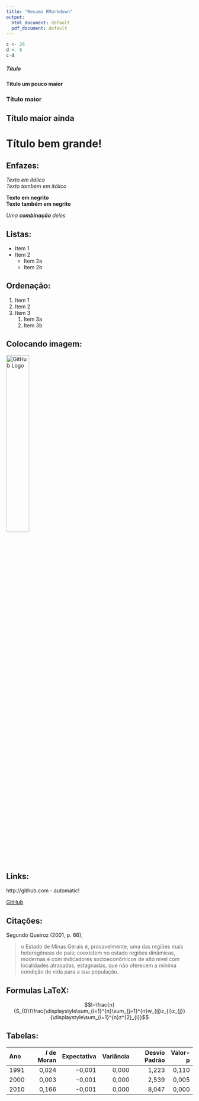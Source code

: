 ```yaml
---
title: "Resumo RMarkdown"
output:
  html_document: default
  pdf_document: default
---
```


```r
c <- 26
d <- 6
c-d
```

##### Título
#### Título um pouco maior 
### Título maior 
## Título maior ainda
# Título bem grande!   

## Enfazes:

*Texto em itálico*  
_Texto também em itálico_  

**Texto em negrito **  
__Texto também em negrito__  

_Uma **combinação** deles_   

## Listas:

* Item 1
* Item 2
    * Item 2a
    * Item 2b

## Ordenação:

1. Item 1
1. Item 2
1. Item 3
     1. Item 3a
     1. Item 3b
   
## Colocando imagem:

![GitHub Logo](Octocat.png){width=35%}
<!-- Format: ![Alt Text](url) -->
<!--height=-->

## Links:

http://github.com - automatic!

[GitHub](http://github.com)

## Citações:

Segundo Queiroz (2001, p. 66), 
    
   > o Estado de Minas Gerais é, provavelmente, uma das regiões mais heterogêneas do país; coexistem no estado regiões dinâmicas, modernas e com indicadores socioeconômicos de alto nível com localidades atrasadas, estagnadas, que não oferecem a mínima condição de vida para a sua população. 


## Formulas LaTeX:

$$I=\frac{n}{S_{0}}\frac{\displaystyle\sum_{i=1}^{n}\sum_{j=1}^{n}w_{ij}z_{i}z_{j}}{\displaystyle\sum_{i=1}^{n}z^{2}_{i}}$$


## Tabelas:

| Ano|*I* de Moran| Expectativa| Variância| Desvio Padrão| Valor-p|
|:--- |-----------:|-----------:|---------:|-------------:|-------:|
| 1991|               0,024|      -0,001|     0,000|         1,223|   0,110|
| 2000|               0,003|      -0,001|     0,000|         2,539|   0,005|
| 2010|               0,166|      -0,001|     0,000|         8,047|   0,000|

## 
